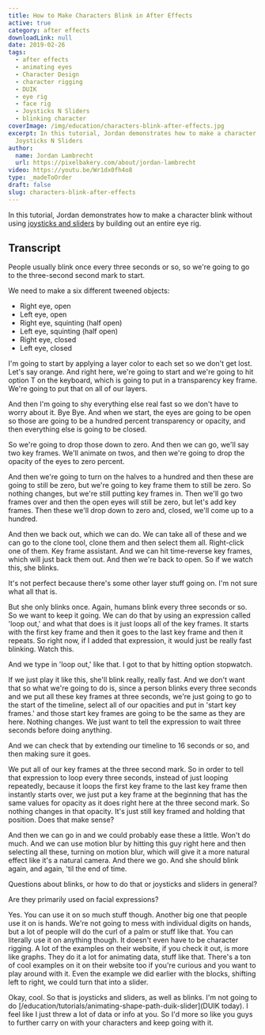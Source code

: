 ```yaml
---
title: How to Make Characters Blink in After Effects
active: true
category: after effects
downloadLink: null
date: 2019-02-26
tags:
  - after effects
  - animating eyes
  - Character Design
  - character rigging
  - DUIK
  - eye rig
  - face rig
  - Joysticks N Sliders
  - blinking character
coverImage: /img/education/characters-blink-after-effects.jpg
excerpt: In this tutorial, Jordan demonstrates how to make a character blink using
  Joysticks N Sliders
author:
  name: Jordan Lambrecht
  url: https://pixelbakery.com/about/jordan-lambrecht
video: https://youtu.be/Wr1dx0fh4o8
type: _madeToOrder
draft: false
slug: characters-blink-after-effects
---
```


In this tutorial, Jordan demonstrates how to make a character blink without using [joysticks and sliders](https://aescripts.com/joysticks-n-sliders/) by building out an entire eye rig.

## Transcript

People usually blink once every three seconds or so, so we're going to go to the three-second second mark to start.

We need to make a six different tweened objects: 
- Right eye, open
- Left eye, open
- Right eye, squinting (half open)
- Left eye, squinting (half open)
- Right eye, closed
- Left eye, closed

I'm going to start by applying a layer color to each set so we don't get lost. Let's say orange. And right here, we're going to start and we're going to hit option T on the keyboard, which is going to put in a transparency key frame. We're going to put that on all of our layers.

And then I'm going to shy everything else real fast so we don't have to worry about it. Bye Bye. And when we start, the eyes are going to be open so those are going to be a hundred percent transparency or opacity, and then everything else is going to be closed.

So we're going to drop those down to zero. And then we can go, we'll say two key frames. We'll animate on twos, and then we're going to drop the opacity of the eyes to zero percent. 

And then we're going to turn on the halves to a hundred and then these are going to still be zero, but we're going to key frame them to still be zero. So nothing changes, but we're still putting key frames in. Then we'll go two frames over and then the open eyes will still be zero, but let's add key frames. Then these we'll drop down to zero and, closed, we'll come up to a hundred.

And then we back out, which we can do. We can take all of these and we can go to the clone tool, clone them and then select them all. Right-click one of them. Key frame assistant. And we can hit time-reverse key frames, which will just back them out. And then we're back to open. So if we watch this, she blinks.

It's not perfect because there's some other layer stuff going on. I'm not sure what all that is.

But she only blinks once. Again, humans blink every three seconds or so. So we want to keep it going. We can do that by using an expression called 'loop out,' and what that does is it just loops all of the key frames. It starts with the first key frame and then it goes to the last key frame and then it repeats. So right now, if I added that expression, it would just be really fast blinking. Watch this.

And we type in 'loop out,' like that. I got to that by hitting option stopwatch.

If we just play it like this, she'll blink really, really fast. And we don't want that so what we're going to do is, since a person blinks every three seconds and we put all these key frames at three seconds, we're just going to go to the start of the timeline, select all of our opacities and put in 'start key frames.' and those start key frames are going to be the same as they are here. Nothing changes. We just want to tell the expression to wait three seconds before doing anything.

And we can check that by extending our timeline to 16 seconds or so, and then making sure it goes.

We put all of our key frames at the three second mark. So in order to tell that expression to loop every three seconds, instead of just looping repeatedly, because it loops the first key frame to the last key frame then instantly starts over, we just put a key frame at the beginning that has the same values for opacity as it does right here at the three second mark. So nothing changes in that opacity. It's just still key framed and holding that position. Does that make sense?

And then we can go in and we could probably ease these a little. Won't do much. And we can use motion blur by hitting this guy right here and then selecting all these, turning on motion blur, which will give it a more natural effect like it's a natural camera. And there we go. And she should blink again, and again, 'til the end of time.

Questions about blinks, or how to do that or joysticks and sliders in general?

Are they primarily used on facial expressions?

Yes. You can use it on so much stuff though. Another big one that people use it on is hands. We're not going to mess with individual digits on hands, but a lot of people will do the curl of a palm or stuff like that. You can literally use it on anything though. It doesn't even have to be character rigging. A lot of the examples on their website, if you check it out, is more like graphs. They do it a lot for animating data, stuff like that. There's a ton of cool examples on it on their website too if you're curious and you want to play around with it. Even the example we did earlier with the blocks, shifting left to right, we could turn that into a slider.

Okay, cool. So that is joysticks and sliders, as well as blinks. I'm not going to do [/education/tutorials/animating-shape-path-duik-slider](DUIK today). I feel like I just threw a lot of data or info at you. So I'd more so like you guys to further carry on with your characters and keep going with it.